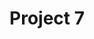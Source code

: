 ---
title: "Project 7"
publishedAt: "2025-09-30"
summary: "Summary"
images:

link: "https://github.com/msid8535"
---